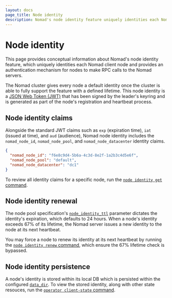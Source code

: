 ```yaml
---
layout: docs
page_title: Node identity
description: Nomad's node identity feature uniquely identities each Nomad client node and provides an authentication mechanism for nodes to make RPC calls to the Nomad servers.
---
```


# Node identity

This page provides conceptual information about Nomad's node identity feature,
which uniquely identities each Nomad client node and provides an authentication
mechanism for nodes to make RPC calls to the Nomad servers.

The Nomad cluster gives every node a default identity once the cluster is able
to fully support the feature with a defined lifetime. This node identity is a
[JSON Web Token (JWT)][] that has been signed by the leader's keyring and is
generated as part of the node's registration and heartbeat process.

## Node identity claims

Alongside the standard JWT claims such as `exp` (expiration time), `iat` (issued
at time), and `aud` (audience), Nomad node identity includes the
`nomad_node_id`, `nomad_node_pool`, and `nomad_node_datacenter` identity claims.

```json
{
  "nomad_node_id": "f6e8c9d4-5b6a-4c3d-8e2f-1a2b3c4d5e6f",
  "nomad_node_pool": "default",
  "nomad_node_datacenter": "dc1"
}
```

To review all identity claims for a specific node, run the
[`node identity get` command][cli_node_identity_get].

## Node identity renewal

The node pool specification's [`node_identity_ttl`][config_node_identity_ttl]
parameter dictates the identity's expiration, which defaults to 24 hours. When a
node's identity exceeds 67% of its lifetime, the Nomad server issues a new
identity to the node at its next heartbeat.

You may force a node to renew its identity at its next heartbeat by running the
[`node identity renew` command][cli_node_identity_renew], which ensure the 67%
lifetime check is bypassed.

## Node identity persistence

A node's identity is stored within its local DB which is persisted within the
configured [`data_dir`][client_cfg_state_dir]. To view the stored identity,
along with other state resouces, run the
[`operator client-state` command][cli_operattor_client_state].

[JSON Web Token (JWT)]: https://datatracker.ietf.org/doc/html/rfc7519
[config_node_identity_ttl]: /nomad/docs/other-specifications/node-pool#node_identity_ttl
[cli_node_identity_get]: /nomad/commands/node/identity/get
[cli_node_identity_renew]: /nomad/commands/node/identity/renew
[client_cfg_state_dir]: /nomad/docs/configuration/client#state_dir
[cli_operattor_client_state]: /nomad/commands/operator/client-state
